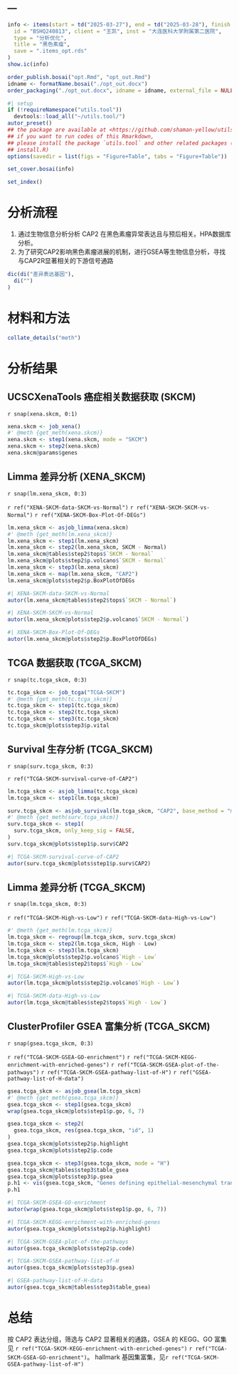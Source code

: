 ---
---

```r
info <- items(start = td("2025-03-27"), end = td("2025-03-28"), finish = td("2025-03-27"),
  id = "BSHQ240813", client = "王凯", inst = "大连医科大学附属第二医院",
  type = "分析优化",
  title = "黑色素瘤",
  save = ".items_opt.rds"
)
show.ic(info)

order_publish.bosai("opt.Rmd", "opt_out.Rmd")
idname <- formatName.bosai("./opt_out.docx")
order_packaging("./opt_out.docx", idname = idname, external_file = NULL)
```

```r
#| setup
if (!requireNamespace("utils.tool"))
  devtools::load_all("~/utils.tool/")
autor_preset()
## the package are available at <https://github.com/shaman-yellow/utils.tool>
## if you want to run codes of this Rmarkdown,
## please install the package `utils.tool` and other related packages (run
## install.R)
options(savedir = list(figs = "Figure+Table", tabs = "Figure+Table"))
```

```r
set_cover.bosai(info)
```

```r
set_index()
```

# 分析流程 {#abstract}

1. 通过生物信息分析分析 CAP2 在黑色素瘤异常表达且与预后相关。HPA数据库分析。
2. 为了研究CAP2影响黑色素瘤进展的机制，进行GSEA等生物信息分析，寻找与CAP2R显著相关的下游信号通路

```r
dic(di("差异表达基因"),
  di("")
)

```

# 材料和方法 {#introduction}

```r
collate_details("meth")
```

# 分析结果 {#workflow}

## UCSCXenaTools 癌症相关数据获取 (SKCM)

`r snap(xena.skcm, 0:1)`

```r
xena.skcm <- job_xena()
#' @meth {get_meth(xena.skcm)}
xena.skcm <- step1(xena.skcm, mode = "SKCM")
xena.skcm <- step2(xena.skcm)
xena.skcm@params$genes
```

## Limma 差异分析 (XENA_SKCM)

`r snap(lm.xena_skcm, 0:3)`

`r ref("XENA-SKCM-data-SKCM-vs-Normal")` 
`r ref("XENA-SKCM-SKCM-vs-Normal")` 
`r ref("XENA-SKCM-Box-Plot-Of-DEGs")` 

```r
lm.xena_skcm <- asjob_limma(xena.skcm)
#' @meth {get_meth(lm.xena_skcm)}
lm.xena_skcm <- step1(lm.xena_skcm)
lm.xena_skcm <- step2(lm.xena_skcm, SKCM - Normal)
lm.xena_skcm@tables$step2$tops$`SKCM - Normal`
lm.xena_skcm@plots$step2$p.volcano$`SKCM - Normal`
lm.xena_skcm <- step3(lm.xena_skcm)
lm.xena_skcm <- map(lm.xena_skcm, "CAP2")
lm.xena_skcm@plots$step2$p.BoxPlotOfDEGs
```


```r
#| XENA-SKCM-data-SKCM-vs-Normal
autor(lm.xena_skcm@tables$step2$tops$`SKCM - Normal`)
```


```r
#| XENA-SKCM-SKCM-vs-Normal
autor(lm.xena_skcm@plots$step2$p.volcano$`SKCM - Normal`)
```


```r
#| XENA-SKCM-Box-Plot-Of-DEGs
autor(lm.xena_skcm@plots$step2$p.BoxPlotOfDEGs)
```

## TCGA 数据获取 (TCGA_SKCM)

`r snap(tc.tcga_skcm, 0:3)`

```r
tc.tcga_skcm <- job_tcga("TCGA-SKCM")
#' @meth {get_meth(tc.tcga_skcm)}
tc.tcga_skcm <- step1(tc.tcga_skcm)
tc.tcga_skcm <- step2(tc.tcga_skcm)
tc.tcga_skcm <- step3(tc.tcga_skcm)
tc.tcga_skcm@plots$step3$p.vital
```

## Survival 生存分析 (TCGA_SKCM)

`r snap(surv.tcga_skcm, 0:3)`

`r ref("TCGA-SKCM-survival-curve-of-CAP2")`
<!-- LEGEND_END -->

```r
lm.tcga_skcm <- asjob_limma(tc.tcga_skcm)
lm.tcga_skcm <- step1(lm.tcga_skcm)

surv.tcga_skcm <- asjob_survival(lm.tcga_skcm, "CAP2", base_method = "median")
#' @meth {get_meth(surv.tcga_skcm)}
surv.tcga_skcm <- step1(
  surv.tcga_skcm, only_keep_sig = FALSE, 
)
surv.tcga_skcm@plots$step1$p.surv$CAP2
```


```r
#| TCGA-SKCM-survival-curve-of-CAP2
autor(surv.tcga_skcm@plots$step1$p.surv$CAP2)
```

## Limma 差异分析 (TCGA_SKCM)

`r snap(lm.tcga_skcm, 0:3)`

`r ref("TCGA-SKCM-High-vs-Low")`
`r ref("TCGA-SKCM-data-High-vs-Low")`
<!-- LEGEND_END -->

```r
#' @meth {get_meth(lm.tcga_skcm)}
lm.tcga_skcm <- regroup(lm.tcga_skcm, surv.tcga_skcm)
lm.tcga_skcm <- step2(lm.tcga_skcm, High - Low)
lm.tcga_skcm <- step3(lm.tcga_skcm)
lm.tcga_skcm@plots$step2$p.volcano$`High - Low`
lm.tcga_skcm@tables$step2$tops$`High - Low`
```


```r
#| TCGA-SKCM-High-vs-Low
autor(lm.tcga_skcm@plots$step2$p.volcano$`High - Low`)
```


```r
#| TCGA-SKCM-data-High-vs-Low
autor(lm.tcga_skcm@tables$step2$tops$`High - Low`)
```

## ClusterProfiler GSEA 富集分析 (TCGA_SKCM)

`r snap(gsea.tcga_skcm, 0:3)`

`r ref("TCGA-SKCM-GSEA-GO-enrichment")`
`r ref("TCGA-SKCM-KEGG-enrichment-with-enriched-genes")`
`r ref("TCGA-SKCM-GSEA-plot-of-the-pathways")`
`r ref("TCGA-SKCM-GSEA-pathway-list-of-H")`
`r ref("GSEA-pathway-list-of-H-data")`
<!-- LEGEND_END -->

```r
gsea.tcga_skcm <- asjob_gsea(lm.tcga_skcm)
#' @meth {get_meth(gsea.tcga_skcm)}
gsea.tcga_skcm <- step1(gsea.tcga_skcm)
wrap(gsea.tcga_skcm@plots$step1$p.go, 6, 7)

gsea.tcga_skcm <- step2(
  gsea.tcga_skcm, res(gsea.tcga_skcm, "id", 1)
)
gsea.tcga_skcm@plots$step2$p.highlight
gsea.tcga_skcm@plots$step2$p.code

gsea.tcga_skcm <- step3(gsea.tcga_skcm, mode = "H")
gsea.tcga_skcm@tables$step3$table_gsea
gsea.tcga_skcm@plots$step3$p.gsea
p.h1 <- vis(gsea.tcga_skcm, "Genes defining epithelial-mesenchymal transition")
p.h1
```



```r
#| TCGA-SKCM-GSEA-GO-enrichment
autor(wrap(gsea.tcga_skcm@plots$step1$p.go, 6, 7))
```


```r
#| TCGA-SKCM-KEGG-enrichment-with-enriched-genes
autor(gsea.tcga_skcm@plots$step2$p.highlight)
```


```r
#| TCGA-SKCM-GSEA-plot-of-the-pathways
autor(gsea.tcga_skcm@plots$step2$p.code)
```



```r
#| TCGA-SKCM-GSEA-pathway-list-of-H
autor(gsea.tcga_skcm@plots$step3$p.gsea)
```


```r
#| GSEA-pathway-list-of-H-data
autor(gsea.tcga_skcm@tables$step3$table_gsea)
```

# 总结 {#conclusion}

按 CAP2 表达分组，筛选与 CAP2 显著相关的通路，GSEA 的 KEGG、GO 富集见
`r ref("TCGA-SKCM-KEGG-enrichment-with-enriched-genes")`
`r ref("TCGA-SKCM-GSEA-GO-enrichment")`。
hallmark 基因集富集，见`r ref("TCGA-SKCM-GSEA-pathway-list-of-H")` 

